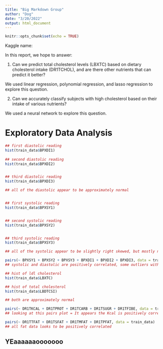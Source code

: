 ---
title: "Big Markdown Group"
author: "Dog"
date: "3/20/2022"
output: html_document
---

```{r setup, include=FALSE}
knitr::opts_chunk$set(echo = TRUE)
```

Kaggle name: 

In this report, we hope to answer:

1. Can we predict total cholesterol levels (LBXTC) based on dietary cholesterol intake (DR1TCHOL), and are there other nutrients that can predict it better?

We used linear regression, polynomial regression, and lasso regression to explore this question.

2. Can we accurately classify subjects with high cholesterol based on their intake of various nutrients?

We used a neural network to explore this question. 


# Exploratory Data Analysis

```{r}

## first diastolic reading
hist(train_data$BPXDI1)
 
## second diastolic reading
hist(train_data$BPXDI2)


## third diastolic reading
hist(train_data$BPXDI3)

## all of the diastolic appear to be approximately normal


## first systolic reading
hist(train_data$BPXSY1)


## second systolic reading
hist(train_data$BPXSY2)


## third systolic reading
hist(train_data$BPXSY3)

## all of the systolic appear to be slightly right skewed, but mostly normal

pairs(~ BPXSY1 + BPXSY2 + BPXSY3 + BPXDI1 + BPXDI2 + BPXDI3, data = train_data)     
## systolic and diastolic are positively correlated, some outliers with low diastolic values but higher systolic values

```

```{r}

## hist of ldl cholesterol
hist(train_data$LBXTC)

## hist of total cholesterol
hist(train_data$LBDTCSI)

## both are approximately normal

pairs(~ DR1TKCAL + DR1TPROT + DR1TCARB + DR1TSUGR + DR1TFIBE, data = train_data)
## looking at this pairs plot = It appears the Kcal is positively correlated with Carb the most. Carb and the Sugr variables also appear to be positively correlated. Kcal and Prot appear to be positively correlated as well, but not as strong as the other two relationships.

pairs(~ DR1TTFAT + DR1TSFAT + DR1TMFAT + DR1TPFAT, data = train_data)
## all fat data looks to be positively correlated 
```




##  YEaaaaaaooooooo

